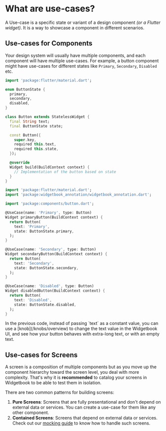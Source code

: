 # What are use-cases?

A Use-case is a specific state or variant of a design component _(or a Flutter widget)_. It is a way to showcase a component in different scenarios.

## Use-cases for Components

Your design system will usually have multiple components, and each component will have multiple use-cases. For example, a button component might have use-cases for different states like `Primary`, `Secondary`, `Disabled` etc.

```dart title="components/lib/button.dart"
import 'package:flutter/material.dart';

enum ButtonState {
  primary,
  secondary,
  disabled,
}

class Button extends StatelessWidget {
  final String text;
  final ButtonState state;

  const Button({
    super.key,
    required this.text,
    required this.state,
  });

  @override
  Widget build(BuildContext context) {
    // Implementation of the button based on state
  }
}
```

```dart title="widgetbook/lib/button.dart"
import 'package:flutter/material.dart';
import 'package:widgetbook_annotation/widgetbook_annotation.dart';

import 'package:components/button.dart';

@UseCase(name: 'Primary', type: Button)
Widget primaryButton(BuildContext context) {
  return Button(
    text: 'Primary',
    state: ButtonState.primary,
  );
}

@UseCase(name: 'Secondary', type: Button)
Widget secondaryButton(BuildContext context) {
  return Button(
    text: 'Secondary',
    state: ButtonState.secondary,
  );
}

@UseCase(name: 'Disabled', type: Button)
Widget disabledButton(BuildContext context) {
  return Button(
    text: 'Disabled',
    state: ButtonState.disabled,
  );
}
```

<Info>
  In the previous code, instead of passing `text` as a constant value, you can
  use a [knob](/knobs/overview) to change the text value in the Widgetbook UI, and see
  how your button behaves with extra-long text, or with an empty text.
</Info>

## Use-cases for Screens

A screen is a composition of multiple components but as you move up the component hierarchy toward the screen level, you deal with more complexity. That's why it is **recommended** to catalog your screens in Widgetbook to be able to test them in isolation.

There are two common patterns for building screens:

1. **Pure Screens**: Screens that are fully presentational and don't depend on external data or services. You can create a use-case for them like any other component.
2. **Contained Screens**: Screens that depend on external data or services. Check out our [mocking guide](/use-cases/mocking) to know how to handle such screens.
